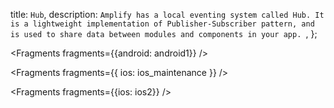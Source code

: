   title: `Hub`,
  description: `Amplify has a local eventing system called Hub. It is a lightweight implementation of Publisher-Subscriber pattern, and is used to share data between modules and components in your app. `,
};


<Fragments fragments={{android: android1}} />


<Fragments fragments={{ ios: ios_maintenance }} />


<Fragments fragments={{ios: ios2}} />
